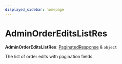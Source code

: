 ```yaml
---
displayed_sidebar: homepage
---
```



# AdminOrderEditsListRes

 **AdminOrderEditsListRes**: [PaginatedResponse](../interfaces/medusa.PaginatedResponse.mdx) & `object`

The list of order edits with pagination fields.
